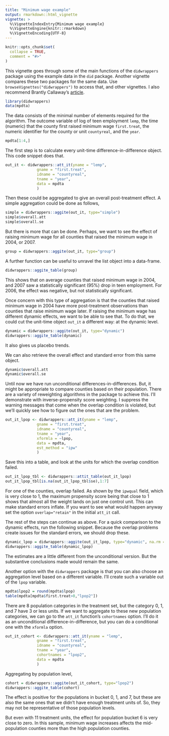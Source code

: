 ```yaml
---
title: "Minimum wage example"
output: rmarkdown::html_vignette
vignette: >
  %\VignetteIndexEntry{Minimum wage example}
  %\VignetteEngine{knitr::rmarkdown}
  %\VignetteEncoding{UTF-8}
---
```


```r
knitr::opts_chunk$set(
  collapse = TRUE,
  comment = "#>"
)
```

This vignette goes through some of the main functions of the `didwrappers` package using the example data in the `did` package. Another vignette compares these two packages for the same data. Use `browseVignettes("didwrappers")` to access that, and other vignettes. I also recommend Brantly Callaway's [article](https://bcallaway11.github.io/did/).  

```r
library(didwrappers)
data(mpdta)
```

The data consists of the minimal number of elements required for the algorithm. The outcome variable of log of teen employment `lemp`, the time (numeric) that the county first raised minimum wage `first.treat`, the numeric identifier for the county or unit `countyreal`, and the `year`. 

```r
mpdta[1:4,]
```

The first step is to calculate every unit-time difference-in-difference object. This code snippet does that.

```r
out_it <- didwrappers::att_it(yname = "lemp",
              gname = "first.treat",
              idname = "countyreal",
              tname = "year",
              data = mpdta
              )
```

Then these could be aggregated to give an overall post-treatment effect. A simple aggregation could be done as follows,

```r
simple = didwrappers::aggite(out_it, type="simple")
simple$overall.att
simple$overall.se
```

But there is more that can be done. Perhaps, we want to see the effect of raising minimum wage for all counties that raised the minimum wage in 2004, or 2007. 

```r
group = didwrappers::aggite(out_it, type="group")
```

A further function can be useful to unravel the list object into a data-frame.

```r
didwrappers::aggite_table(group)
```

This shows that on average counties that raised minimum wage in 2004, and 2007 saw a statistically significant (95\%) drop in teen employment. For 2006, the effect was negative, but not statistically significant. 

Once concern with this type of aggregation is that the counties that raised minimum wage in 2004 have more post-treatment observations than counties that raise minimum wage later. If raising the minimum wage has different dynamic effects, we want to be able to see that. To do that, we could cut the unit-time object `out_it` a different way: at the dynamic level. 


```r
dynamic = didwrappers::aggite(out_it, type="dynamic")
didwrappers::aggite_table(dynamic)
```

It also gives us placebo trends. 

We can also retrieve the overall effect and standard error from this same object.

```r
dynamic$overall.att
dynamic$overall.se
```


Until now we have run unconditional differences-in-differences. But, it might be appropriate to compare counties based on their population. There are a variety of reweighting algorithms in the package to achieve this. I'll demonstrate with inverse-propensity score weighting. I suppress the warning messages that come when the overlap condition is violated, but we'll quickly see how to figure out the ones that are the problem. 

```r
out_it_lpop <- didwrappers::att_it(yname = "lemp",
              gname = "first.treat",
              idname = "countyreal",
              tname = "year",
              xformla = ~lpop,
              data = mpdta,
              est_method = "ipw"
              )
```

Save this into a table, and look at the units for which the overlap condition failed. 

```r
out_it_lpop_tbl <- didwrappers::attit_table(out_it_lpop)
out_it_lpop_tbl[is.na(out_it_lpop_tbl$se),1:7]
```

For one of the counties, overlap failed. As shown by the `ipwqual` field, which is very close to 1, the maximum propensity score being that close to 1 shows that almost all the weight lands on just one control unit. This can make standard errors inflate. If you want to see what would happen anyway set the option `overlap="retain"` in the initial `att_it` call. 

The rest of the steps can continue as above. For a quick comparison to the dynamic effects, run the following snippet. Because the overlap problems create issues for the standard errors, we should drop these. 

```r
dynamic_lpop = didwrappers::aggite(out_it_lpop, type="dynamic", na.rm = TRUE)
didwrappers::aggite_table(dynamic_lpop)
```

The estimates are a little different from the unconditional version. But the substantive conclusions made would remain the same. 

Another option with the `didwrappers` package is that you can also choose an aggregation level based on a different variable. I'll create such a variable out of the `lpop` variable. 

```r
mpdta$lpop2 = round(mpdta$lpop)
table(mpdta[mpdta$first.treat>0,"lpop2"])
```

There are 8 population categories in the treatment set, but the category 0, 1, and 7 have 3 or less units. If we want to aggregate to these new population categories, we can go to the `att_it` function's `cohortnames` option. I'll do it as an unconditional difference-in-difference, but you can do a conditional one with the `xformla` option.


```r
out_it_cohort <- didwrappers::att_it(yname = "lemp",
              gname = "first.treat",
              idname = "countyreal",
              tname = "year",
              cohortnames = "lpop2",
              data = mpdta
              )
```

Aggregating by population level,

```r
cohort = didwrappers::aggite(out_it_cohort, type="lpop2")
didwrappers::aggite_table(cohort)
```

The effect is positive for the populations in bucket 0, 1, and 7, but these are also the same ones that we didn't have enough treatment units of. So, they may not be representative of those population levels. 

But even with 11 treatment units, the effect for population bucket 6 is very close to zero. In this sample, minimum wage increases affects the mid-population counties more than the high population counties. 
